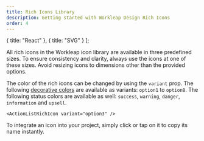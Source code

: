```yaml
---
title: Rich Icons Library
description: Getting started with Workleap Design Rich Icons
order: 4
---
```


  { title: "React" },
  { title: "SVG" }
];

All rich icons in the Workleap icon library are available in three predefined sizes. To ensure consistency and clarity, always use the icons at one of these sizes. Avoid resizing icons to dimensions other than the provided options.

The color of the rich icons can be changed by using the `variant` prop. The following [decorative colors](/tokens/semantic/color#decorative) are available as variants: `option1` to `option8`.
The following status colors are available as well: `success`, `warning`, `danger`, `information` and `upsell`.

```tsx
<ActionListRichIcon variant="option3" />
```

To integrate an icon into your project, simply click or tap on it to copy its name instantly.

<Switcher type="react" iconType="richIcon" />
